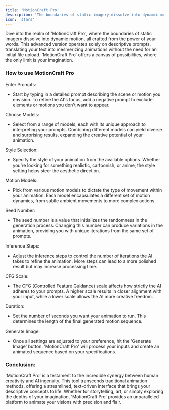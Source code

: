 ```yaml
---
title: 'MotionCraft Pro'
description: 'The boundaries of static imagery dissolve into dynamic motion'
icon: 'stars'
---
```



Dive into the realm of 'MotionCraft Pro', where the boundaries of static imagery dissolve into dynamic motion, all crafted from the power of your words. This advanced version operates solely on descriptive prompts, translating your text into mesmerizing animations without the need for an initial file upload. 'MotionCraft Pro' offers a canvas of possibilities, where the only limit is your imagination.

### **How to use MotionCraft Pro**

Enter Prompts:

*   Start by typing in a detailed prompt describing the scene or motion you envision. To refine the AI's focus, add a negative prompt to exclude elements or motions you don't want to appear.
    

Choose Models:

*   Select from a range of models, each with its unique approach to interpreting your prompts. Combining different models can yield diverse and surprising results, expanding the creative potential of your animation.
    

Style Selection:

*   Specify the style of your animation from the available options. Whether you're looking for something realistic, cartoonish, or anime, the style setting helps steer the aesthetic direction.
    

Motion Models:

*   Pick from various motion models to dictate the type of movement within your animation. Each model encapsulates a different set of motion dynamics, from subtle ambient movements to more complex actions.
    

Seed Number:

*   The seed number is a value that initializes the randomness in the generation process. Changing this number can produce variations in the animation, providing you with unique iterations from the same set of prompts.
    

Inference Steps:

*   Adjust the inference steps to control the number of iterations the AI takes to refine the animation. More steps can lead to a more polished result but may increase processing time.
    

CFG Scale:

*   The CFG (Controlled Feature Guidance) scale affects how strictly the AI adheres to your prompts. A higher scale results in closer alignment with your input, while a lower scale allows the AI more creative freedom.
    

Duration:

*   Set the number of seconds you want your animation to run. This determines the length of the final generated motion sequence.
    

Generate Image:

*   Once all settings are adjusted to your preference, hit the 'Generate Image' button. 'MotionCraft Pro' will process your inputs and create an animated sequence based on your specifications.
    

### **Conclusion:**

'MotionCraft Pro' is a testament to the incredible synergy between human creativity and AI ingenuity. This tool transcends traditional animation methods, offering a streamlined, text-driven interface that brings your descriptive concepts to life. Whether for storytelling, art, or simply exploring the depths of your imagination, 'MotionCraft Pro' provides an unparalleled platform to animate your visions with precision and flair.
